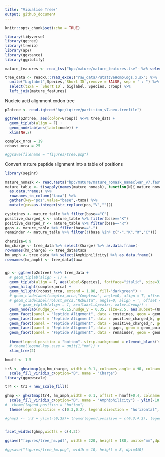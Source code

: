 ```yaml
---
title: "Visualise Trees"
output: github_document
---
```


```r
knitr::opts_chunk$set(echo = TRUE)
```

```r
library(tidyverse)
library(ggtree)
library(treeio)
library(ape)
library(ggstance)
library(ggplotify)
```


```r
mature_features <- read_tsv("hpc/mature/mature_features.tsv") %>% select(taxa=seq_name,Amphiphilicity,Hydrophobicity,pI,Mw,Charge)

tree_data <- readxl::read_excel("raw_data/PutativeHomologs.xlsx") %>% 
  unite("biglabel",Species,`Short ID`,remove = FALSE, sep = " : ") %>% 
  select(taxa = `Short ID`, biglabel, Species, Group) %>% 
  left_join(mature_features)
```


Nucleic acid alignment codon tree

```r
p2ntree <- read.iqtree("hpc/iqtree/partition_v7.nex.treefile")

ggtree(p2ntree, aes(color=Group)) %<+% tree_data +
  geom_tiplab(align = T) +
  geom_nodelab(aes(label=node)) +
  xlim(NA,5)

complex_mrca = 19
robust_mrca = 25

#ggsave(filename = "figures/tree.png")
```

Convert mature peptide alignment into a table of positions

```r
library(seqinr)

mature_nomask <- read.fasta("hpc/mature/mature_nomask_nameclean_v7.fasta", seqtype = "AA")
mature_table <- t(sapply(names(mature_nomask), function(N){ mature_nomask[[N]]})) %>% 
  as.data.frame() %>% 
  rownames_to_column("taxa") %>% 
  gather(key="pos",value="base",-taxa) %>% 
  mutate(pos=as.integer(str_replace(pos,"V",""))) 

cysteines <- mature_table %>% filter(base=="C")
positive_charged_k <- mature_table %>% filter(base=="K")
positive_charged_r <- mature_table %>% filter(base=="R")
gaps <- mature_table %>% filter(base=="-")
remainder <- mature_table %>% filter(!(base %in% c("-","K","R","C")))
```

```r

charsize=0.9
hm_charge <- tree_data %>% select(Charge) %>% as.data.frame()
rownames(hm_charge) <- tree_data$taxa
hm_amph <- tree_data %>% select(Amphiphilicity) %>% as.data.frame()
rownames(hm_amph) <- tree_data$taxa


gp <- ggtree(p2ntree) %<+% tree_data +
  # geom_tiplab(align = T) +
  geom_tiplab(align = T, aes(label=Species), fontface="italic", size=3) +
  geom_hilight(complex_mrca) +
  geom_hilight(robust_mrca, extend = 1.88, fill="darkgreen") +
  # geom_cladelabel(complex_mrca,"Complexa", angle=0, align = T, offset = -1.5, offset.text = 0.2, geom = "text", barsize = 0) +
  # geom_cladelabel(robust_mrca,"Robusta", angle=0, align = T, offset = -1.5, offset.text = 0.2, geom = "text", barsize = 0) +
      # geom_tiplab(align = T, aes(label=Species, color=Group)) +
  geom_nodelab(nudge_x = -0.15,nudge_y = 0.35, size=2.5, aes(subset=(UFboot>50), label=UFboot)) +
  geom_facet(panel = "Peptide Alignment", data = cysteines, geom = geom_point, mapping = aes(x=pos),size=charsize,stroke=2, color="red", shape="C", fontface="bold") +
  geom_facet(panel = "Peptide Alignment", data = positive_charged_k, geom = geom_point, mapping = aes(x=pos),size=charsize,stroke=2, color="blue", shape="K",alpha=1, fontface="bold") +
  geom_facet(panel = "Peptide Alignment", data = positive_charged_r, geom = geom_point, mapping = aes(x=pos),size=charsize,stroke=2, color="blue", shape="R",alpha=1, fontface="bold") +
  geom_facet(panel = "Peptide Alignment", data = gaps, geom = geom_point, mapping = aes(x=pos),stroke=2,size=charsize ,color="grey", shape=".") +
  geom_facet(panel = "Peptide Alignment", data = remainder, geom = geom_point, mapping = aes(x=pos),size=charsize,stroke=2, color="grey", shape="X", alpha=1) +  
  
  theme(legend.position = "bottom", strip.background = element_blank(), strip.text = element_blank()) +
  # theme(legend.key.size = unit(1,"mm")) +
  xlim_tree(2) 

hmoff <- 1.5

tr3 <- gheatmap(gp,hm_charge, width = 0.1, colnames_angle = 90, colnames_offset_y = -1.5, offset = hmoff) + 
  scale_fill_viridis_c(option="B", name = "Charge")
library(ggnewscale)

tr4 <- tr3 + new_scale_fill()

ghmp <- gheatmap(tr4, hm_amph,width = 0.1, offset = hmoff+0.4, colnames_angle = 90, colnames_offset_y = -2.7) + 
  scale_fill_viridis_c(option="D", name = "Amphiphilicity") + ylim(-10,25) +
#  theme(legend.position = "bottom")
  theme(legend.position = c(0.3,0.2), legend.direction = "horizontal", legend.box = "horizontal", text=element_text(size=10)) 
  
#ghmp3 <- tr3 + ylim(-10,25)+ theme(legend.position = c(0.3,0.2), legend.direction = "horizontal", legend.box = "horizontal", text=element_text(size=10)) 


facet_widths(ghmp,widths = c(4,2))

ggsave("figures/tree_hm.pdf", width = 220, height = 180, units="mm",dpi=300)

#ggsave("figures/tree_hm.png", width = 10, height = 8, dpi=450)

```
